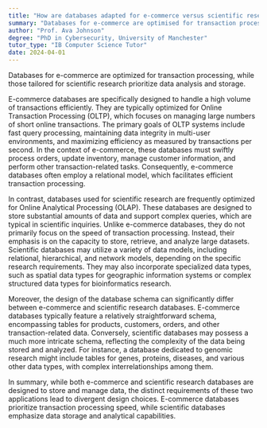 ```yaml
---
title: "How are databases adapted for e-commerce versus scientific research?"
summary: "Databases for e-commerce are optimised for transaction processing, while those for scientific research prioritise data analysis and storage."
author: "Prof. Ava Johnson"
degree: "PhD in Cybersecurity, University of Manchester"
tutor_type: "IB Computer Science Tutor"
date: 2024-04-01
---
```


Databases for e-commerce are optimized for transaction processing, while those tailored for scientific research prioritize data analysis and storage.

E-commerce databases are specifically designed to handle a high volume of transactions efficiently. They are typically optimized for Online Transaction Processing (OLTP), which focuses on managing large numbers of short online transactions. The primary goals of OLTP systems include fast query processing, maintaining data integrity in multi-user environments, and maximizing efficiency as measured by transactions per second. In the context of e-commerce, these databases must swiftly process orders, update inventory, manage customer information, and perform other transaction-related tasks. Consequently, e-commerce databases often employ a relational model, which facilitates efficient transaction processing.

In contrast, databases used for scientific research are frequently optimized for Online Analytical Processing (OLAP). These databases are designed to store substantial amounts of data and support complex queries, which are typical in scientific inquiries. Unlike e-commerce databases, they do not primarily focus on the speed of transaction processing. Instead, their emphasis is on the capacity to store, retrieve, and analyze large datasets. Scientific databases may utilize a variety of data models, including relational, hierarchical, and network models, depending on the specific research requirements. They may also incorporate specialized data types, such as spatial data types for geographic information systems or complex structured data types for bioinformatics research.

Moreover, the design of the database schema can significantly differ between e-commerce and scientific research databases. E-commerce databases typically feature a relatively straightforward schema, encompassing tables for products, customers, orders, and other transaction-related data. Conversely, scientific databases may possess a much more intricate schema, reflecting the complexity of the data being stored and analyzed. For instance, a database dedicated to genomic research might include tables for genes, proteins, diseases, and various other data types, with complex interrelationships among them.

In summary, while both e-commerce and scientific research databases are designed to store and manage data, the distinct requirements of these two applications lead to divergent design choices. E-commerce databases prioritize transaction processing speed, while scientific databases emphasize data storage and analytical capabilities.
    